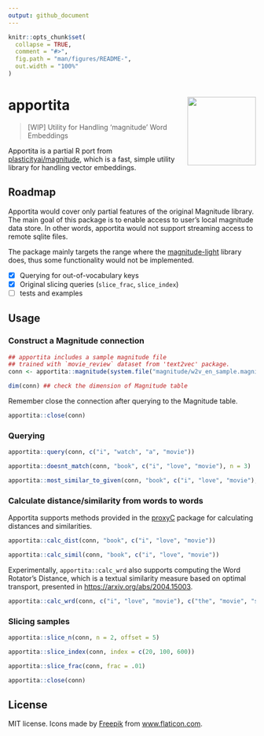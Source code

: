 ```yaml
---
output: github_document
---
```


<!-- README.md is generated from README.Rmd. Please edit that file -->

```r
knitr::opts_chunk$set(
  collapse = TRUE,
  comment = "#>",
  fig.path = "man/figures/README-",
  out.width = "100%"
)
```

# apportita <a href='https://paithiov909.github.io/apportita'><img src='man/figures/logo.png' align="right" height="139" /></a>

> [WIP] Utility for Handling 'magnitude' Word Embeddings

<!-- badges: start -->
<!-- badges: end -->

Apportita is a partial R port from [plasticityai/magnitude](https://github.com/plasticityai/magnitude), which is a fast, simple utility library for handling vector embeddings.

## Roadmap

Apportita would cover only partial features of the original Magnitude library. The main goal of this package is to enable access to user's local magnitude data store.
In other words, apportita would not support streaming access to remote sqlite files.

The package mainly targets the range where the [magnitude-light](https://github.com/davebulaval/magnitude-light) library does, thus some functionality would not be implemented.

- [x] Querying for out-of-vocabulary keys 
- [x] Original slicing queries (`slice_frac`, `slice_index`)
- [ ] tests and examples

## Usage

### Construct a Magnitude connection

```r
## apportita includes a sample magnitude file
## trained with `movie_review` dataset from 'text2vec' package.
conn <- apportita::magnitude(system.file("magnitude/w2v_en_sample.magnitude", package = "apportita"))

dim(conn) ## check the dimension of Magnitude table
```

Remember close the connection after querying to the Magnitude table.

```r
apportita::close(conn)
```

### Querying

```r
apportita::query(conn, c("i", "watch", "a", "movie"))

apportita::doesnt_match(conn, "book", c("i", "love", "movie"), n = 3)

apportita::most_similar_to_given(conn, "book", c("i", "love", "movie"), n = 3)
```

### Calculate distance/similarity from words to words

Apportita supports methods provided in the [proxyC](https://github.com/koheiw/proxyC) package for calculating distances and similarities.

```r
apportita::calc_dist(conn, "book", c("i", "love", "movie"))

apportita::calc_simil(conn, "book", c("i", "love", "movie"))
```

Experimentally, `apportita::calc_wrd` also supports computing the Word Rotator's Distance, which is a textual similarity measure based on optimal transport, presented in <https://arxiv.org/abs/2004.15003>.

```r
apportita::calc_wrd(conn, c("i", "love", "movie"), c("the", "movie", "shows", "blue", "sky"))
```

### Slicing samples

```r
apportita::slice_n(conn, n = 2, offset = 5)

apportita::slice_index(conn, index = c(20, 100, 600))

apportita::slice_frac(conn, frac = .01)
```

```r
apportita::close(conn)
```

## License

MIT license. Icons made by [Freepik](https://www.freepik.com) from
[www.flaticon.com](https://www.flaticon.com/).
